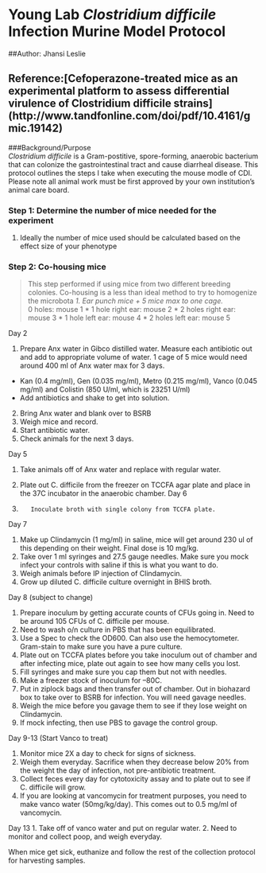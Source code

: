 # Young Lab *Clostridium difficile* Infection Murine Model Protocol
##Author: Jhansi Leslie 

## Reference:[Cefoperazone-treated mice as an experimental platform to assess differential virulence of Clostridium difficile strains] (http://www.tandfonline.com/doi/pdf/10.4161/gmic.19142) 

###Background/Purpose  
 *Clostridium difficile* is a Gram-postitive, spore-forming,  anaerobic bacterium that can colonize the gastrointestinal tract and cause diarrheal disease. 
This protocol outlines the steps I take when executing the mouse modle of CDI. Please note all animal work must be first approved by your own institution's animal care board. 

### Step 1: Determine the number of mice needed for the experiment 
1. Ideally the number of mice used should be calculated based on the effect size of your phenotype 


### Step 2: Co-housing mice 
>This step performed if using mice from two different breeding colonies. Co-housing is a less than ideal method to try to homogenize the microbota*
1. Ear punch mice 
	+  5 mice max to one cage.		
	*	0 holes: mouse 1
	*	1 hole right ear: mouse 2
	*	2 holes right ear: mouse 3
	*	1 hole left ear: mouse 4
	*	2 holes left ear: mouse 5


Day 2

1.	Prepare Anx water in Gibco distilled water. Measure each antibiotic out and add to appropriate volume of water. 1 cage of 5 mice would need around 400 ml of Anx water max for 3 days.
-	Kan (0.4 mg/ml), Gen (0.035 mg/ml), Metro (0.215 mg/ml), Vanco (0.045 mg/ml) and Colistin (850 U/ml, which is 23251 U/ml)
-	Add antibiotics and shake to get into solution. 
2.	Bring Anx water and blank over to BSRB
3.	Weigh mice and record.
4.	Start antibiotic water.  
5.	Check animals for the next 3 days.

Day 5

1.	Take animals off of Anx water and replace with regular water.
2.	Plate out C. difficile from the freezer on TCCFA agar plate and place in the 37C incubator in the anaerobic chamber. 
Day 6

1.	      Inoculate broth with single colony from TCCFA plate.

Day 7

1.	Make up Clindamycin (1 mg/ml) in saline, mice will get around 230 ul of this depending on their weight. Final dose is 10 mg/kg. 
2.	Take over 1 ml syringes and 27.5 gauge needles.  Make sure you mock infect your controls with saline if this is what you want to do. 
3.	Weigh animals before IP injection of Clindamycin.
4.	Grow up diluted C. difficile culture overnight in BHIS broth. 

Day 8 (subject to change)

1.	Prepare inoculum by getting accurate counts of CFUs going in. Need to be around 105 CFUs of C. difficile per mouse.  
2.	Need to wash o/n culture in PBS that has been equilibrated. 
3.	Use a Spec to check the OD600.  Can also use the hemocytometer. Gram-stain to make sure you have a pure culture.
4.	Plate out on TCCFA plates before you take inoculum out of chamber and after infecting mice, plate out again to see how many cells you lost.
5.	Fill syringes and make sure you cap them but not with needles. 
6.	Make a freezer stock of inoculum for –80C.
7.	Put in ziplock bags and then transfer out of chamber. Out in biohazard box to take over to BSRB for infection. You will need gavage needles.
8.	Weigh the mice before you gavage them to see if they lose weight on Clindamycin.
9.	If mock infecting, then use PBS to gavage the control group.

Day 9-13  (Start Vanco to treat)
	
1.	Monitor mice 2X a day to check for signs of sickness.
2.	Weigh them everyday. Sacrifice when they decrease below 20% from the weight the day of infection, not pre-antibiotic treatment.
3.	Collect feces every day for cytotoxicity assay and to plate out to see if C. difficile will grow.
4.	If you are looking at vancomycin for treatment purposes, you need to make vanco water (50mg/kg/day).  This comes out to 0.5 mg/ml of vancomycin.


Day 13
1.	Take off of vanco water and put on regular water. 
2.	Need to monitor and collect poop, and weigh everyday.

When mice get sick, euthanize and follow the rest of the collection protocol for harvesting samples. 

